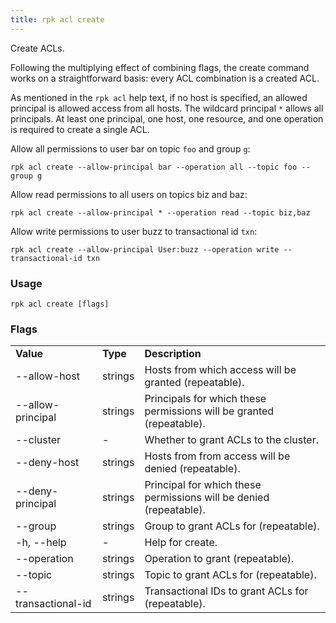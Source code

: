 ```yaml
---
title: rpk acl create
---
```


<head>
  <meta name="title" content="rpk acl create | Redpanda Docs" />
  <meta name="description" content="rpk acl create" />
</head>

Create ACLs.

Following the multiplying effect of combining flags, the create command works on a
straightforward basis: every ACL combination is a created ACL.

As mentioned in the `rpk acl` help text, if no host is specified, an allowed
principal is allowed access from all hosts. The wildcard principal `*` allows
all principals. At least one principal, one host, one resource, and one
operation is required to create a single ACL.

Allow all permissions to user bar on topic `foo` and group `g`:

`rpk acl create --allow-principal bar --operation all --topic foo --group g`

Allow read permissions to all users on topics biz and baz:

`rpk acl create --allow-principal * --operation read --topic biz,baz`

Allow write permissions to user buzz to transactional id `txn`:

`rpk acl create --allow-principal User:buzz --operation write --transactional-id txn`

### Usage

```
rpk acl create [flags]
```

### Flags

<table>
  <tbody>
    <tr>
      <td>
        <strong> Value</strong>
      </td>
      <td>
        <strong> Type</strong>
      </td>
      <td>
        <strong> Description</strong>
      </td>
    </tr>
    <tr>
      <td>--allow-host</td>
      <td>strings</td>
      <td> Hosts from which access will be granted (repeatable).</td>
    </tr>
    <tr>
      <td>--allow-principal</td>
      <td>strings</td>
      <td>
        Principals for which these permissions will be granted (repeatable).
      </td>
    </tr>
    <tr>
      <td>--cluster</td>
      <td>-</td>
      <td> Whether to grant ACLs to the cluster.</td>
    </tr>
    <tr>
      <td>--deny-host</td>
      <td>strings</td>
      <td> Hosts from from access will be denied (repeatable).</td>
    </tr>
    <tr>
      <td>--deny-principal</td>
      <td>strings</td>
      <td>
        Principal for which these permissions will be denied (repeatable).
      </td>
    </tr>
    <tr>
      <td>--group</td>
      <td>strings</td>
      <td> Group to grant ACLs for (repeatable).</td>
    </tr>
    <tr>
      <td>-h, --help</td>
      <td>-</td>
      <td> Help for create.</td>
    </tr>
    <tr>
      <td>--operation</td>
      <td>strings</td>
      <td> Operation to grant (repeatable).</td>
    </tr>
    <tr>
      <td>--topic</td>
      <td>strings</td>
      <td> Topic to grant ACLs for (repeatable).</td>
    </tr>
    <tr>
      <td>--transactional-id</td>
      <td>strings</td>
      <td> Transactional IDs to grant ACLs for (repeatable).</td>
    </tr>
  </tbody>
</table>
